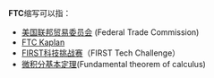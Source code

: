 '''FTC'''缩写可以指：

* [[联邦贸易委员会|美国联邦贸易委员会]] (Federal Trade Commission)
* [[FTC_Kaplan|FTC Kaplan]]
* [[FIRST科技挑战赛|FIRST科技挑战赛]]（FIRST Tech Challenge）
* [[微积分基本定理|微积分基本定理]](Fundamental theorem of calculus)
{{disambig|Cat=三字拉丁字母缩写消歧义}}